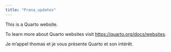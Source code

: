 ```yaml
---
title: "Prana_updates"
---
```


This is a Quarto website. 

To learn more about Quarto websites visit <https://quarto.org/docs/websites>.

Je m'appel thomas et je vous présente Quarto et son intérêt. 
